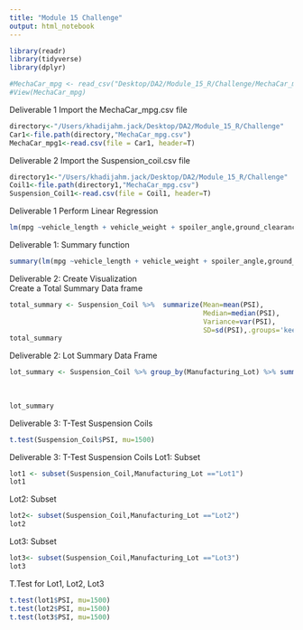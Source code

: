 ```yaml
---
title: "Module 15 Challenge"
output: html_notebook
---
```

```r
library(readr)
library(tidyverse)
library(dplyr)

#MechaCar_mpg <- read_csv("Desktop/DA2/Module_15_R/Challenge/MechaCar_mpg.csv")
#View(MechaCar_mpg)
```
Deliverable 1
Import the MechaCar_mpg.csv file
```r
directory<-"/Users/khadijahm.jack/Desktop/DA2/Module_15_R/Challenge"
Car1<-file.path(directory,"MechaCar_mpg.csv")
MechaCar_mpg1<-read.csv(file = Car1, header=T)

```
Deliverable 2
Import the Suspension_coil.csv file
```r
directory1<-"/Users/khadijahm.jack/Desktop/DA2/Module_15_R/Challenge"
Coil1<-file.path(directory1,"MechaCar_mpg.csv")
Suspension_Coil1<-read.csv(file = Coil1, header=T)
```
Deliverable 1
Perform Linear Regression
```r
lm(mpg ~vehicle_length + vehicle_weight + spoiler_angle,ground_clearance + AWD, data=MechaCar_mpg1)
```
Deliverable 1: Summary function
```r
summary(lm(mpg ~vehicle_length + vehicle_weight + spoiler_angle,ground_clearance + AWD, data=MechaCar_mpg1))
```
Deliverable 2: Create Visualization  
Create a Total Summary Data frame
```r
total_summary <- Suspension_Coil %>%  summarize(Mean=mean(PSI),
                                                Median=median(PSI),
                                                Variance=var(PSI),
                                                SD=sd(PSI),.groups='keep')
total_summary

```
Deliverable 2: Lot Summary Data Frame
```r
lot_summary <- Suspension_Coil %>% group_by(Manufacturing_Lot) %>% summarize(Mean=mean(PSI),
                                                                                Median=median(PSI),
                                                                                Variance=var(PSI),
                                                                            SD=sd(PSI),.groups='keep')
lot_summary
```
Deliverable 3: T-Test Suspension Coils
```r
t.test(Suspension_Coil$PSI, mu=1500)
```
Deliverable 3: T-Test Suspension Coils
Lot1: Subset
```r
lot1 <- subset(Suspension_Coil,Manufacturing_Lot =="Lot1")
lot1
```
Lot2: Subset
```r
lot2<- subset(Suspension_Coil,Manufacturing_Lot =="Lot2")
lot2
```
Lot3: Subset
```r
lot3<- subset(Suspension_Coil,Manufacturing_Lot =="Lot3")
lot3
```
T.Test for Lot1, Lot2, Lot3
```r
t.test(lot1$PSI, mu=1500)
t.test(lot2$PSI, mu=1500)
t.test(lot3$PSI, mu=1500)
```
